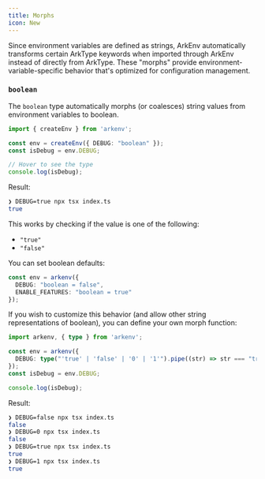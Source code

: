 ```yaml
---
title: Morphs
icon: New
---
```


Since environment variables are defined as strings, ArkEnv automatically transforms certain ArkType keywords when imported through ArkEnv instead of directly from ArkType. These "morphs" provide environment-variable-specific behavior that's optimized for configuration management.

### `boolean`

The `boolean` type automatically morphs (or coalesces) string values from environment variables to boolean.

```ts twoslash
import { createEnv } from 'arkenv';

const env = createEnv({ DEBUG: "boolean" });
const isDebug = env.DEBUG;

// Hover to see the type
console.log(isDebug);
```
Result:
```sh
❯ DEBUG=true npx tsx index.ts
true
```

This works by checking if the value is one of the following:
- `"true"`
- `"false"`

You can set boolean defaults:

```ts
const env = arkenv({ 
  DEBUG: "boolean = false",
  ENABLE_FEATURES: "boolean = true"
});
```

If you wish to customize this behavior (and allow other string representations of boolean), you can define your own morph function:

```ts
import arkenv, { type } from 'arkenv';

const env = arkenv({ 
  DEBUG: type("'true' | 'false' | '0' | '1'").pipe((str) => str === "true" || str === "1")
});
const isDebug = env.DEBUG;

console.log(isDebug);
```
Result:
```sh
❯ DEBUG=false npx tsx index.ts
false
❯ DEBUG=0 npx tsx index.ts
false
❯ DEBUG=true npx tsx index.ts
true
❯ DEBUG=1 npx tsx index.ts
true
```
